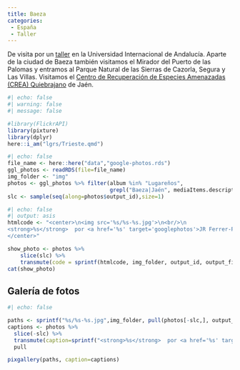 ```yaml
---
title: Baeza
categories:
 - España
 - Taller
---
```


De visita por un [taller](/evnts/2005_Baeza.qmd) en la Universidad Internacional de Andalucía. Aparte de la ciudad de Baeza también visitamos el Mirador del Puerto de las Palomas y entramos al Parque Natural de las Sierras de Cazorla, Segura y Las Villas. Visitamos el [Centro de Recuperación de Especies Amenazadas (CREA) Quiebrajano](https://www.agenciamedioambienteyagua.es/DetalleCentroA.aspx?Id=17) de Jaén.



```r
#| echo: false
#| warning: false
#| message: false

#library(FlickrAPI)
library(pixture)
library(dplyr)
here::i_am("lgrs/Trieste.qmd")
```

```r
#| echo: false
file_name <- here::here("data","google-photos.rds")
ggl_photos <- readRDS(file=file_name)
img_folder <- "img"
photos <- ggl_photos %>% filter(album %in% "Lugareños",
                                grepl("Baeza|Jaén", mediaItems.description))
slc <- sample(seq(along=photos$output_id),size=1)

```


```r
#| echo: false
#| output: asis
htmlcode <- "<center>\n<img src='%s/%s-%s.jpg'>\n<br/>\n
<strong>%s</strong>  por <a href='%s' target='googlephotos'>JR Ferrer-Paris @ Google Photos</a><br/>
</center>"

show_photo <- photos %>% 
    slice(slc) %>%
    transmute(code = sprintf(htmlcode, img_folder, output_id, output_file, mediaItems.description, mediaItems.productUrl)) %>% pull()
cat(show_photo)
```


## Galería de fotos

```r
#| echo: false

paths <- sprintf("%s/%s-%s.jpg",img_folder, pull(photos[-slc,], output_id), pull(photos[-slc,], output_file))
captions <- photos %>%
  slice(-slc) %>% 
  transmute(caption=sprintf("<strong>%s</strong>  por <a href='%s' target='googlephotos'>JR Ferrer-Paris @ Google Photos</a>",mediaItems.description,mediaItems.productUrl)) %>% 
  pull

pixgallery(paths, caption=captions)

```
